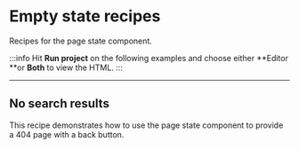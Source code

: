 # Empty state recipes

Recipes for the page state component.

:::info
Hit **Run project** on the following examples and choose either **Editor **or **Both** to view the HTML.
:::

---

## No search results

<RecipeDemo
  href="https://stackblitz.com/edit/forge-recipes-no-search-results"
  componentList="omnibar page-state">

This recipe demonstrates how to use the page state component to provide a 404 page with a back button.

</RecipeDemo>
